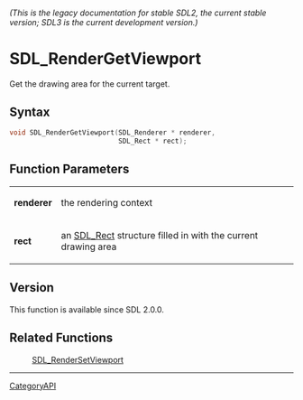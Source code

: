 ====== (This is the legacy documentation for stable SDL2, the current stable version; SDL3 is the current development version.) ======
= SDL_RenderGetViewport =

Get the drawing area for the current target.

== Syntax ==

<syntaxhighlight lang='c'>
void SDL_RenderGetViewport(SDL_Renderer * renderer,
                           SDL_Rect * rect);
</syntaxhighlight>

== Function Parameters ==

{|
|'''renderer'''
|the rendering context
|-
|'''rect'''
|an [[SDL_Rect]] structure filled in with the current drawing area
|}

== Version ==

This function is available since SDL 2.0.0.

== Related Functions ==

:[[SDL_RenderSetViewport]]

----
[[CategoryAPI]]


